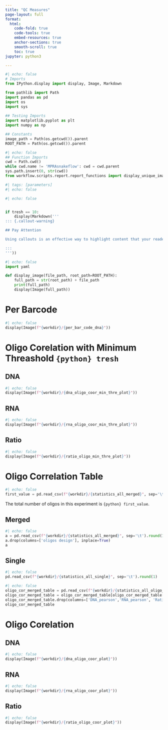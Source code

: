 ```yaml
---
title: "QC Measures"
page-layout: full
format:
  html:
    code-fold: true
    code-tools: true
    embed-resources: true
    anchor-sections: true
    smooth-scroll: true
    toc: true
jupyter: python3

---
```




```python
#| echo: false
# Imports
from IPython.display import display, Image, Markdown

from pathlib import Path
import pandas as pd 
import os
import sys
 
## Testing Imports
import matplotlib.pyplot as plt
import numpy as np

## Constants
image_path = Path(os.getcwd()).parent
ROOT_PATH = Path(os.getcwd()).parent
```

```python
#| echo: false
## Function Imports
cwd = Path.cwd()
while cwd.name != 'MPRAsnakeflow': cwd = cwd.parent
sys.path.insert(0, str(cwd))
from workflow.scripts.report.report_functions import display_unique_images, get_unique_files
```

```python
#| tags: [parameters]
#| echo: false
```


```python
#| echo: false


if tresh == 10:
    display(Markdown('''
::: {.callout-warning}

## Pay Attention

Using callouts is an effective way to highlight content that your reader should give special consideration or attention.

:::
'''))

```



```python
#| echo: false
import yaml

def display_image(file_path, root_path=ROOT_PATH):
    full_path = str(root_path) + file_path
    print(full_path)
    display(Image(full_path))
```

# Per Barcode 
```python
#| echo: false
display(Image(f"{workdir}/{per_bar_code_dna}")) 
```

# Oligo Corelation with Minimum Threashold `{python} tresh`
## DNA
```python
#| echo: false
display(Image(f"{workdir}/{dna_oligo_coor_min_thre_plot}"))
```

## RNA
```python
#| echo: false
display(Image(f"{workdir}/{rna_oligo_coor_min_thre_plot}"))
```

## Ratio
```python
#| echo: false
display(Image(f"{workdir}/{ratio_oligo_min_thre_plot}"))
```


# Oligo Correlation Table
```python
#| echo: false
first_value = pd.read_csv(f"{workdir}/{statistics_all_merged}", sep='\t')['oligos design'].iloc[0]
```
The total number of oligos in this experiment is `{python} first_value`.


## Merged
```python
#| echo: false
a = pd.read_csv(f"{workdir}/{statistics_all_merged}", sep='\t').round(1)
a.drop(columns=['oligos design'], inplace=True)
a
```

## Single
```python
#| echo: false
pd.read_csv(f"{workdir}/{statistics_all_single}", sep='\t').round(1)
```

```python
#| echo: false
oligo_cor_merged_table = pd.read_csv(f"{workdir}/{statistics_all_oligo_cor_merged}", sep='\t').round(1)
oligo_cor_merged_table = oligo_cor_merged_table[oligo_cor_merged_table[oligo_cor_merged_table.columns[-1]] == True]
oligo_cor_merged_table.drop(columns=['DNA_pearson','RNA_pearson', 'Ratio_pearson'], inplace=True)
oligo_cor_merged_table
```



# Oligo Corelation
## DNA
```python
#| echo: false
display(Image(f"{workdir}/{dna_oligo_coor_plot}"))
```

## RNA
```python
#| echo: false
display(Image(f"{workdir}/{rna_oligo_coor_plot}"))
```

## Ratio
```python
#| echo: false
display(Image(f"{workdir}/{ratio_oligo_coor_plot}"))
```

